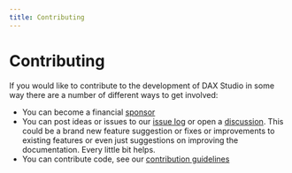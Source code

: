 ```yaml
---
title: Contributing
---
```


# Contributing

If you would like to contribute to the development of DAX Studio in some way there are a number of different ways to get involved:

* You can become a financial [sponsor](/sponsors) 
* You can post ideas or issues to our [issue log](https://github.com/daxstudio/daxstudio/issues) or open a [discussion](https://github.com/daxstudio/daxstudio/discussions). This could be a brand new feature suggestion or fixes or improvements to existing features or even just suggestions on improving the documentation. Every little bit helps. 
* You can contribute code, see our [contribution guidelines](https://github.com/DaxStudio/DaxStudio/wiki/Contributing)